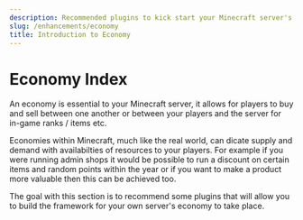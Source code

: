 ```yaml
---
description: Recommended plugins to kick start your Minecraft server's economy.
slug: /enhancements/economy
title: Introduction to Economy
---
```


# Economy Index

An economy is essential to your Minecraft server, it allows for players to buy and sell between one another or between your players and the server for in-game ranks / items etc.

Economies within Minecraft, much like the real world, can dicate supply and demand with availabilties of resources to your players. For example if you were running admin shops it would be possible to run a discount on certain items and random points within the year or if you want to make a product more valuable then this can be achieved too.

The goal with this section is to recommend some plugins that will allow you to build the framework for your own server's economy to take place.
